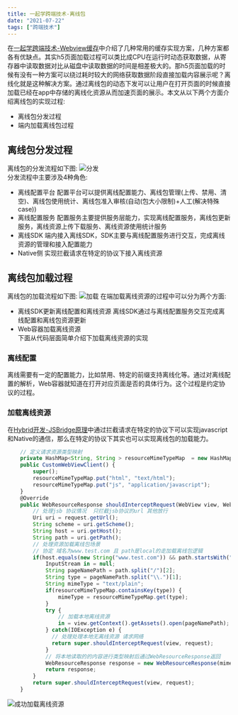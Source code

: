 ```yaml
---
title: 一起学跨端技术-离线包
date: "2021-07-22"
tags: ["跨端技术"]
---
```


在[一起学跨端技术-Webview缓存](https://icantunderstand.github.io/blog/webview-store)中介绍了几种常用的缓存实现方案，几种方案都各有优缺点。其实h5页面加载过程可以类比成CPU在运行时动态获取数据，从寄存器中读取数据对比从磁盘中读取数据的时间是相差极大的。那h5页面加载的时候有没有一种方案可以绕过耗时较大的网络获取数据阶段直接加载内容展示呢？离线化就是这种解决方案。通过离线包的动态下发可以让用户在打开页面的时候直接加载已经在app中存储的离线化资源从而加速页面的展示。本文从以下两个方面介绍离线包的实现过程:
* 离线包分发过程
* 端内加载离线包过程

## 离线包分发过程
离线包的分发流程如下图:
![分发](/static/images/crossPlatformStatic/crossPlatformOffline/broadcast.png)  
分发流程中主要涉及4种角色:
* 离线配置平台 配置平台可以提供离线配置能力、离线包管理(上传、禁用、清空)、离线包使用统计、离线包准入审核(自动(包大小限制)+人工(解决特殊case))
* 离线配置服务 配置服务主要提供服务层能力，实现离线配置服务，离线包更新服务，离线资源上传下载服务、离线资源使用统计服务
* 离线SDK 端内接入离线SDK，SDK主要与离线配置服务进行交互，完成离线资源的管理和接入配置能力
* Native侧  实现拦截请求在特定的协议下接入离线资源
## 离线包加载过程
离线包的加载流程如下图: 
![加载](/static/images/crossPlatformStatic/crossPlatformOffline/load.png)
在端加载离线资源的过程中可以分为两个方面:
* 离线SDK更新离线配置和离线资源 离线SDK通过与离线配置服务交互完成离线配置和离线包资源更新
* Web容器加载离线资源  
下面从代码层面简单介绍下加载离线资源的实现

### 离线配置
离线需要有一定的配置能力，比如禁用、特定的前缀支持离线化等。通过对离线配置的解析，Web容器就知道在打开对应页面是否的具体行为。这个过程是约定协议的过程。
### 加载离线资源
在[Hybrid开发-JSBridge原理](https://icantunderstand.github.io/blog/jsbridge)中通过拦截请求在特定的协议下可以实现javascript和Native的通信，那么在特定的协议下其实也可以实现离线包的加载能力。

```javascript
    // 定义请求资源类型映射
    private HashMap<String, String > resourceMimeTypeMap  = new HashMap<String, String>();
    public CustomWebViewClient() {
        super();
        resourceMimeTypeMap.put("html", "text/html");
        resourceMimeTypeMap.put("js", "application/javascript");
    }
    @Override
    public WebResourceResponse shouldInterceptRequest(WebView view, WebResourceRequest request) {
        // 处理jsb 协议情况  只拦截jsb协议的url 其他放行
        Uri uri = request.getUrl();
        String scheme = uri.getScheme();
        String host = uri.getHost();
        String path = uri.getPath();
        // 处理资源加载离线包场景
        // 协定 域名为www.test.com 且 path是local的走加载离线包逻辑
        if(host.equals(new String("www.test.com")) && path.startsWith("/local")) {
            InputStream in = null;
            String pageNamePath = path.split("/")[2];
            String type = pageNamePath.split("\\.")[1];
            String mimeType = "text/plain";
            if(resourceMimeTypeMap.containsKey(type)) {
                mimeType = resourceMimeTypeMap.get(type);
            }
            try {
                // 加载本地离线资源
                in = view.getContext().getAssets().open(pageNamePath);
            } catch(IOException e) {
              // 处理处理本地无离线资源 请求网络
              return super.shouldInterceptRequest(view, request);
            }
            // 将本地读取的的内容进行类型映射后通过WebResourceResponse返回
            WebResourceResponse response = new WebResourceResponse(mimeType, "utf-8", in);
            return response;
        }
        return super.shouldInterceptRequest(view, request);
    }
```
![成功加载离线资源](/static/images/crossPlatformStatic/crossPlatformOffline/loadsuccess.png)